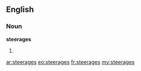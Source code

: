 ==English==

===Noun===
'''steerages'''

# {{plural of|steerage}}

[[ar:steerages]]
[[eo:steerages]]
[[fr:steerages]]
[[my:steerages]]